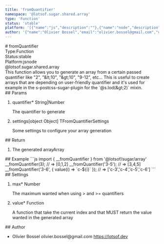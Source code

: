 ```yaml
---
title: 'fromQuantifier'
namespace: '@lotsof.sugar.shared.array'
type: 'Function'
status: 'stable'
platform: '[{"name":"js","description":""},{"name":"node","description":""}]'
author: '{"name":"Olivier Bossel","email":"olivier.bossel@gmail.com","url":"https://lotsof.dev"}'
---
```


<div class="docmap-mdx">
# fromQuantifier
<div class="_metas">
<div class="_type"><span class="_type-label">Type:</span><span class="_type-value">Function</span></div>
<div class="_status"><span class="_status-label">Status:</span><span class="_status-value -stable">stable</span></div>
<div class="_platform"><span class="_platform-label">Platform:</span><span class="_platform-value -js">js</span><span class="_platform-value -node">node</span></div>
</div>
<div class="_namespace">@lotsof.sugar.shared.array</div>
<div class="_description">
This function allows you to generate an array from a certain passed quantifier like &quot;2&quot;, &quot;&amp;lt;10&quot;, &quot;&amp;gt;10&quot;, &quot;9-12&quot;, etc...
This is useful to create arrays that are depending on user-friendly quantifier and it&#39;s used for example in the
s-postcss-sugar-plugin for the `@s.lod(&amp;gt;2)` mixin.
</div>
<div class="_params">
## Params
<ol class="_list">
<li class="_item">
<span class="_name">quantifier<span class="_required">*</span></span><span class="_default"></span> <span class="_type">String&vert;Number</span>
<p class="_description">The quantifier to generate</p>
</li>
<li class="_item">
<span class="_name">settings</span><span class="_default">&lsqb;object Object&rsqb;</span> <span class="_type">TFromQuantifierSettings</span>
<p class="_description">Some settings to configure your array generation</p>
</li>
</ol>
</div>
<div class="_return">
## Return
<ol class="_list">
<li class="_item">
<span class="_description">The generated array</span><span class="_default"></span><span class="_type">Array</span>
</li>
</ol>
</div>
<div class="_examples">
## Example
```js
import { __fromQuantifier } from '@lotsof/sugar/array'
__fromQuantifier(3); // => [0,1,2]
__fromQuantifier('3-5'); // => [3,4,5]
__fromQuantifier('3-6', {
   value(i) => `c-${i}`
}); // => ['c-3','c-4','c-5','c-6']
```
</div>
<div class="_settings">
## Settings
<ol class="_list">
<li class="_item">
<span class="_name">max<span class="_required">*</span></span><span class="_default"></span> <span class="_type">Number</span>
<p class="_description">The maximum wanted when using > and >= quantifiers</p>
</li>
<li class="_item">
<span class="_name">value<span class="_required">*</span></span><span class="_default"></span> <span class="_type">Function</span>
<p class="_description">A function that take the current index and that MUST return the value wanted in the generated array</p>
</li>
</ol>
</div>
<div class="_author">
## Author
<ul class="_list">
<li class="_item">
<span class="_name">Olivier Bossel</span>
<span class="_email">olivier.bossel@gmail.com</span>
<a href="https://lotsof.dev" target="_blank" class="_url">https://lotsof.dev</a>
</li>
</ul>
</div>
</div>
